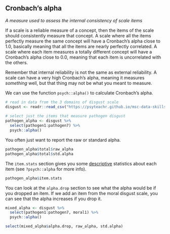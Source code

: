 ## Cronbach's alpha {#cronbachs-alpha}

<dfn>A measure used to assess the internal consistency of scale items</dfn>

If a scale is a reliable measure of a concept, then the items of the scale should consistently measure that concept. A scale where all the items perfectly measure the same concept will have a Cronbach's alpha close to 1.0, basically meaning that all the items are nearly perfectly correlated. A scale where each item measures a totally different concept will have a Cronbach's alpha close to 0.0, meaning that each item is uncorrelated with the others.

::: {.warning}
Remember that internal reliability is not the same as external reliability. A scale can have a very high Cronbach's alpha, meaning it measures *something* well, but that thing may not be what you meant to measure.
:::

We can use the function `psych::alpha()` to calculate Cronbach's alpha.

```r
# read in data from the 3 domains of disgust scale
disgust <- readr::read_csv("https://psyteachr.github.io/msc-data-skills/data/disgust.csv")
  
# select just the items that measure pathogen disgust
pathogen_alpha <- disgust %>%
  select(pathogen1:pathogen7) %>%
  psych::alpha()
```

You often just want to report the raw or standard alpha.

```r
pathogen_alpha$total$raw_alpha
pathogen_alpha$total$std.alpha
```

The `item.stats` section gives you some [descriptive](d.html#descriptive) statistics about each item (see `?psych::alpha` for more info).

```r
pathogen_alpha$item.stats
```

You can look at the `alpha.drop` section to see what the alpha would be if you dropped an item. If we add an item from the moral disgust scale, you can see that the alpha increases if you drop it.

```r
mixed_alpha <- disgust %>%
  select(pathogen1:pathogen7, moral1) %>%
  psych::alpha()

select(mixed_alpha$alpha.drop, raw_alpha, std.alpha)
```






